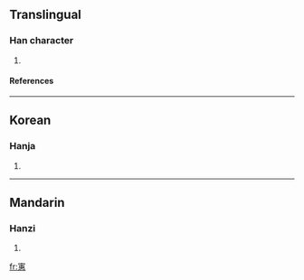 ==Translingual==
===Han character===
{{Han char|rn=40|rad=宀|as=12|sn=15|four=|canj=十十戈心 (JJIP)}}
# {{defn|Han|sort=宀12}}
====References====
{{Han ref|kx=0292.090|dkj=07324|dj=0578.070|hdz=20953.050|uh=5BED|ud=23533}}

----
==Korean==
===Hanja===
{{ko-hanja|hangeul=혜|rv=hye|mr=hye}}
# {{defn|Korean}}

----
==Mandarin==
===Hanzi===
{{cmn-hanzi|pin=[[huì]] (hui4)|wg=hui<sup>4</sup>}}
# {{defn|Mandarin}}

[[fr:寭]]